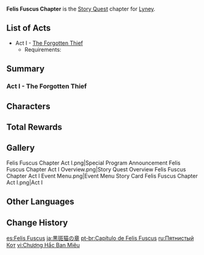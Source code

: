 {{Chapter Infobox
|image           = Felis Fuscus Chapter.png
|character       = Lyney
|type            = Story
|short           = Felis Fuscus
}}
'''Felis Fuscus Chapter''' is the [[Story Quest]] chapter for [[Lyney]].

==List of Acts==
* Act I - [[The Forgotten Thief]]
** Requirements: {{Quest|40;1;As Light Rain Falls Without Reason|display=bullet|requirements=1}}

==Summary==
===Act I - The Forgotten Thief===
{{Main|The Forgotten Thief}}
{{Description|The "Phantom Weasel" who brought the [[Court of Fontaine]] to its knees has resurfaced once again after ten years. Behind a tangled web of doubt and suspicion, a meticulously-planned magic show is about to begin.<br>"Let's fulfill his past dream for him. It feels like those happy moments are right in front of us."<br>"The petals of [[Lumidouce Bell]] flutter, as the stars illuminate our stage."<br>Until the finale arrives... may all grievances be gone with the wind, and all glory endure in legacy.}}
{{Transclude|The Forgotten Thief|Summary}}

==Characters==
{{Character Appearances|type=Chapter}}

==Total Rewards==
{{Quest Rewards List}}

==Gallery==
<gallery>
Felis Fuscus Chapter Act I.png|Special Program Announcement
Felis Fuscus Chapter Act I Overview.png|Story Quest Overview
Felis Fuscus Chapter Act I Event Menu.png|Event Menu
Story Card Felis Fuscus Chapter Act I.png|Act I
</gallery>

==Other Languages==
{{Other Languages
|en      = Felis Fuscus Chapter
|zhs     = 黑斑猫之章
|zhs_rm  = Hēibān-māo zhī Zhāng
|zht     = 黑斑貓之章
|zht_rm  = Hēibān-māo zhī Zhāng
|zh_tl   = Black Spotted Cat Chapter
|ja      = 黒斑猫の章
|ja_rm   = Kokuhan Neko no Shou
|ja_tl   = 
|ko      = 검은얼룩고양이<->의 장
|ko_tl   = Chapter of Black Spotted Cat
|es      = Felis Fuscus
|fr      = Felis Fuscus
|ru      = Пятнистый Кот
|ru_tl   = Spotted Cat
|th      = บทแห่งวิฬาร์ลายนิล
|th_rm   = Bot haeng Wila lai Nin
|th_tl   = Chapter of the Tabby Cat
|th_note = The word "วิฬาร์" is the synonym word of "Cat", and the word "ลายนิล" is described cat's pattern as "{{w|Tabby Cat|Tabby}}"
|vi      = Chương Hắc Ban Miêu
|vi_tl   = 
|de      = Felis Fuscus
|id      = Chapter Felis Fuscus
|pt      = Capítulo de Felis Fuscus
|pt_tl   = 
|tr      = Kara Kedi Bölümü
|tr_tl   = 
|it      = Capitolo del Felis Fuscus
|it_tl   = Felis Fuscus Chapter
}}

==Change History==
{{Change History|4.0}}

[[es:Felis Fuscus]]
[[ja:黒斑猫の章]]
[[pt-br:Capítulo de Felis Fuscus]]
[[ru:Пятнистый Кот]]
[[vi:Chương Hắc Ban Miêu]]
